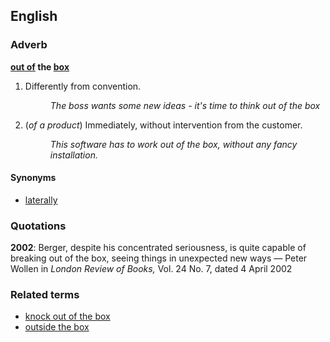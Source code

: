 ==English==
===Adverb===
'''[[out of]] the [[box]]'''

#Differently from convention.
#:''The boss wants some new ideas - it's time to think out of the box''
# (''of a product'') Immediately, without intervention from the customer.
#: ''This software has to work out of the box, without any fancy installation.''

====Synonyms====
*[[laterally]]

===Quotations===

<!--Do these illustrate the meaning given above?-->

'''2002''': Berger, despite his concentrated seriousness, is quite capable of breaking out of the box, seeing things in unexpected new ways &mdash; Peter Wollen  in ''London Review of Books,'' Vol. 24 No. 7, dated 4 April 2002

===Related terms===
*[[knock out of the box]]
*[[outside the box]] <!-- doesn't have second sense above -->